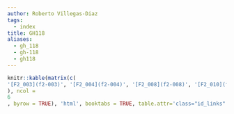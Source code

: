 ```yaml
---
author: Roberto Villegas-Diaz
tags:
  - index
title: GH118
aliases:
  - gh_118
  - gh-118
  - gh118
---
```

```r
knitr::kable(matrix(c(
'[F2_003](f2-003)', '[F2_004](f2-004)', '[F2_008](f2-008)', '[F2_010](f2-010)', '[F2_014](f2-014)', '[F2_016](f2-016)', '[F2_017](f2-017)', '[F2_018](f2-018)', '[F2_019](f2-019)', '[F2_020](f2-020)', '[F2_023](f2-023)', '[F2_024](f2-024)', '[F2_028](f2-028)', '[F2_032](f2-032)', '[F2_033](f2-033)', '[F2_034](f2-034)', '[F2_035](f2-035)', '[F2_037](f2-037)', '[F2_038](f2-038)', '[F2_040](f2-040)', '[F2_043](f2-043)', '[F2_045](f2-045)', '[F2_046](f2-046)', '[F2_048](f2-048)', '[F2_049](f2-049)', '[F2_051](f2-051)', '[F2_052](f2-052)', '[F2_056](f2-056)', '[F2_057](f2-057)', '[F2_058](f2-058)', '[F2_059](f2-059)', '[F2_060](f2-060)', '[F2_063](f2-063)', '[F2_064](f2-064)', '[F2_065](f2-065)', '[F2_066](f2-066)', '[F2_067](f2-067)', '[F2_068](f2-068)', '[F2_072](f2-072)', '[F2_073](f2-073)', '[F2_074](f2-074)', '[F2_076](f2-076)', '[F2_078](f2-078)', '[F2_083](f2-083)', '[F2_085](f2-085)', '[F2_086](f2-086)', '[F2_088](f2-088)', '[F2_091](f2-091)', '[F2_093](f2-093)', '[F2_094](f2-094)', '[F2_095](f2-095)', '[F2_096](f2-096)', '[F2_097](f2-097)', '[F2_099](f2-099)', '[F2_100](f2-100)', '[F2_101](f2-101)', '[F2_102](f2-102)', '[F2_103](f2-103)', '[F2_104](f2-104)', '[F2_105](f2-105)', '[F2_106](f2-106)', '[F2_108](f2-108)', '[F2_109](f2-109)', '[F2_110](f2-110)', '[F2_111](f2-111)', '[F2_113](f2-113)', '[F2_114](f2-114)', '[F2_115](f2-115)', '[F2_116](f2-116)', '[F2_118](f2-118)', '[F2_119](f2-119)', '[F2_120](f2-120)', '[F2_121](f2-121)', '[F2_122](f2-122)', '[F2_124](f2-124)', '[F2_125](f2-125)', '[F2_126](f2-126)', '[F2_127](f2-127)', '[F2_128](f2-128)', '[F2_131](f2-131)', '[F2_133](f2-133)', '[F2_134](f2-134)', '[F2_135](f2-135)', '[F2_137](f2-137)', '[F2_138](f2-138)', '[F2_139](f2-139)', '[F2_141](f2-141)', '[F2_142](f2-142)', '[F2_143](f2-143)', '[F2_144](f2-144)', '[F2_145](f2-145)', '[F2_146](f2-146)', '[F2_147](f2-147)', '[F2_148](f2-148)', '[F2_150](f2-150)', '[F2_151](f2-151)', '[F2_152](f2-152)', '[F2_153](f2-153)', '[F2_157](f2-157)', '[F2_158](f2-158)', '[F2_159](f2-159)', '[F2_161](f2-161)', '[F2_162](f2-162)', '[F2_163](f2-163)', '[F2_165](f2-165)', '[F2_166](f2-166)', '[F2_167](f2-167)', ''
), ncol = 
6
, byrow = TRUE), 'html', booktabs = TRUE, table.attr='class="id_links"')
```
